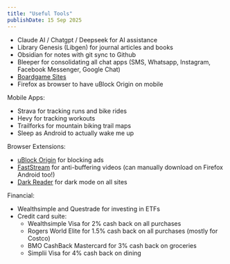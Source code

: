 ```yaml
---
title: "Useful Tools"
publishDate: 15 Sep 2025
---
```


- Claude AI / Chatgpt / Deepseek for AI assistance
- Library Genesis (Libgen) for journal articles and books
- Obsidian for notes with git sync to Github 
- Bleeper for consolidating all chat apps (SMS, Whatsapp, Instagram, Facebook Messenger, Google Chat)
- [Boardgame Sites](../post/life/boardgame-sites.mdx)
- Firefox as browser to have uBlock Origin on mobile

Mobile Apps:
- Strava for tracking runs and bike rides
- Hevy for tracking workouts
- Trailforks for mountain biking trail maps
- Sleep as Android to actually wake me up

Browser Extensions:
- [uBlock Origin](https://ublockorigin.com/) for blocking ads
- [FastStream](https://github.com/Andrews54757/FastStream) for anti-buffering videos (can manually download on Firefox Android too!)
- [Dark Reader](https://darkreader.org/) for dark mode on all sites

Financial:
- Wealthsimple and Questrade for investing in ETFs
- Credit card suite:
    - Wealthsimple Visa for 2% cash back on all purchases
    - Rogers World Elite for 1.5% cash back on all purchases (mostly for Costco)
    - BMO CashBack Mastercard for 3% cash back on groceries
    - Simplii Visa for 4% cash back on dining
